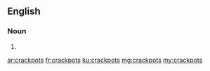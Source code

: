==English==

===Noun===
{{head|en|plural}}

# {{plural of|crackpot|lang=en}}

[[ar:crackpots]]
[[fr:crackpots]]
[[ku:crackpots]]
[[mg:crackpots]]
[[my:crackpots]]